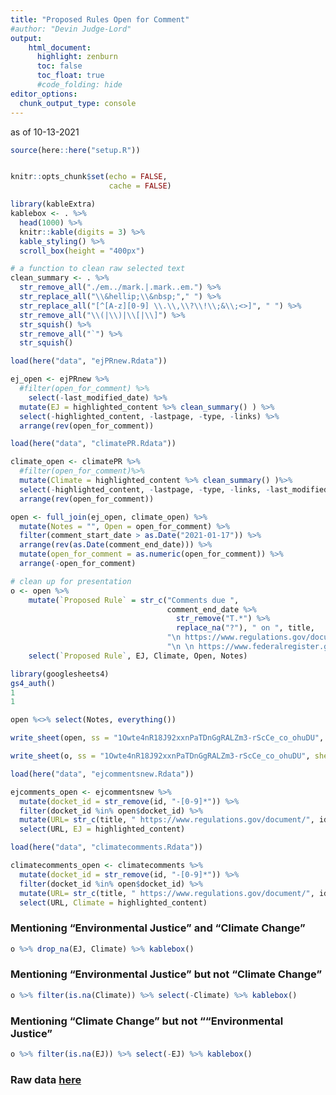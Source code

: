 ```yaml
---
title: "Proposed Rules Open for Comment"
#author: "Devin Judge-Lord"
output:
    html_document:
      highlight: zenburn
      toc: false
      toc_float: true
      #code_folding: hide
editor_options: 
  chunk_output_type: console
---
```


as of 10-13-2021

```r
source(here::here("setup.R"))


knitr::opts_chunk$set(echo = FALSE, 
                      cache = FALSE)

library(kableExtra)
kablebox <- . %>% 
  head(1000) %>% 
  knitr::kable(digits = 3) %>% 
  kable_styling() %>% 
  scroll_box(height = "400px")
```


```r

# a function to clean raw selected text
clean_summary <- . %>% 
  str_remove_all("./em../mark.|.mark..em.") %>%
  str_replace_all("\\&hellip;\\&nbsp;"," ") %>% 
  str_replace_all("[^[A-z][0-9] \\.\\,\\?\\!\\;&\\;<>]", " ") %>% 
  str_remove_all("\\(|\\)|\\[|\\]") %>%
  str_squish() %>%
  str_remove_all("`") %>%
  str_squish()

load(here("data", "ejPRnew.Rdata"))

ej_open <- ejPRnew %>% 
  #filter(open_for_comment) %>% 
    select(-last_modified_date) %>% 
  mutate(EJ = highlighted_content %>% clean_summary() ) %>% 
  select(-highlighted_content, -lastpage, -type, -links) %>% 
  arrange(rev(open_for_comment)) 

load(here("data", "climatePR.Rdata"))

climate_open <- climatePR %>% 
  #filter(open_for_comment)%>% 
  mutate(Climate = highlighted_content %>% clean_summary() )%>% 
  select(-highlighted_content, -lastpage, -type, -links, -last_modified_date) %>% 
  arrange(rev(open_for_comment)) 

open <- full_join(ej_open, climate_open) %>% 
  mutate(Notes = "", Open = open_for_comment) %>% 
  filter(comment_start_date > as.Date("2021-01-17")) %>% 
  arrange(rev(as.Date(comment_end_date))) %>% 
  mutate(open_for_comment = as.numeric(open_for_comment)) %>% 
  arrange(-open_for_comment)

# clean up for presentation
o <- open %>% 
    mutate(`Proposed Rule` = str_c("Comments due ", 
                                   comment_end_date %>% 
                                     str_remove("T.*") %>% 
                                     replace_na("?"), " on ", title,
                                   "\n https://www.regulations.gov/document/", id, 
                                   "\n \n https://www.federalregister.gov/d/", fr_doc_num) ) %>%
    select(`Proposed Rule`, EJ, Climate, Open, Notes) 
```

```r
library(googlesheets4)
gs4_auth()
1
1

open %<>% select(Notes, everything())

write_sheet(open, ss = "1Owte4nR18J92xxnPaTDnGgRALZm3-rScCe_co_ohuDU", sheet = "raw")

write_sheet(o, ss = "1Owte4nR18J92xxnPaTDnGgRALZm3-rScCe_co_ohuDU", sheet = "formatted")
```

```r

load(here("data", "ejcommentsnew.Rdata"))

ejcomments_open <- ejcommentsnew %>% 
  mutate(docket_id = str_remove(id, "-[0-9]*")) %>%
  filter(docket_id %in% open$docket_id) %>% 
  mutate(URL= str_c(title, " https://www.regulations.gov/document/", id)) %>%
  select(URL, EJ = highlighted_content)

load(here("data", "climatecomments.Rdata"))

climatecomments_open <- climatecomments %>% 
  mutate(docket_id = str_remove(id, "-[0-9]*")) %>%
  filter(docket_id %in% open$docket_id) %>% 
  mutate(URL= str_c(title, " https://www.regulations.gov/document/", id)) %>%
  select(URL, Climate = highlighted_content)
```

### Mentioning "Environmental Justice" and "Climate Change"

```r
o %>% drop_na(EJ, Climate) %>% kablebox()
```

### Mentioning "Environmental Justice" but not "Climate Change"

```r
o %>% filter(is.na(Climate)) %>% select(-Climate) %>% kablebox()
```

### Mentioning "Climate Change" but not ""Environmental Justice"

```r
o %>% filter(is.na(EJ)) %>% select(-EJ) %>% kablebox()
```

### Raw data [here](https://docs.google.com/spreadsheets/d/1Owte4nR18J92xxnPaTDnGgRALZm3-rScCe_co_ohuDU/edit?usp=sharing) {-}